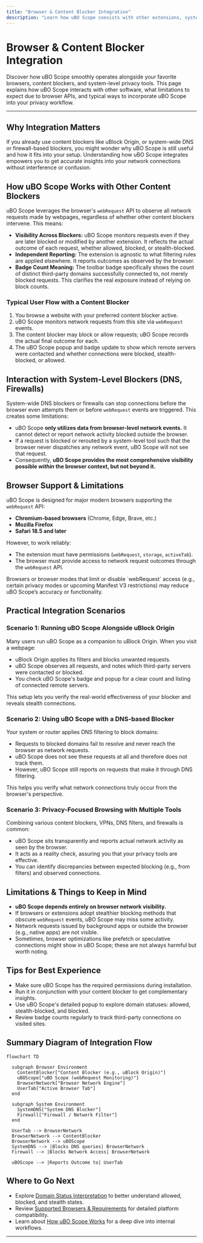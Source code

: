 ```yaml
---
title: "Browser & Content Blocker Integration"
description: "Learn how uBO Scope coexists with other extensions, system DNS blockers, and various browsers. Explains integration scenarios, limitations (such as reliance on 'webRequest' visibility), and typical workflows for users who already operate content blockers or system-level privacy tools."
---
```


# Browser & Content Blocker Integration

Discover how uBO Scope smoothly operates alongside your favorite browsers, content blockers, and system-level privacy tools. This page explains how uBO Scope interacts with other software, what limitations to expect due to browser APIs, and typical ways to incorporate uBO Scope into your privacy workflow.

---

## Why Integration Matters

If you already use content blockers like uBlock Origin, or system-wide DNS or firewall-based blockers, you might wonder why uBO Scope is still useful and how it fits into your setup. Understanding how uBO Scope integrates empowers you to get accurate insights into your network connections without interference or confusion.


## How uBO Scope Works with Other Content Blockers

uBO Scope leverages the browser's `webRequest` API to observe all network requests made by webpages, regardless of whether other content blockers intervene. This means:

- **Visibility Across Blockers:** uBO Scope monitors requests even if they are later blocked or modified by another extension. It reflects the actual outcome of each request, whether allowed, blocked, or stealth-blocked.
- **Independent Reporting:** The extension is agnostic to what filtering rules are applied elsewhere. It reports outcomes as observed by the browser.
- **Badge Count Meaning:** The toolbar badge specifically shows the count of distinct third-party domains successfully connected to, not merely blocked requests. This clarifies the real exposure instead of relying on block counts.

### Typical User Flow with a Content Blocker

1. You browse a website with your preferred content blocker active.
2. uBO Scope monitors network requests from this site via `webRequest` events.
3. The content blocker may block or allow requests; uBO Scope records the actual final outcome for each.
4. The uBO Scope popup and badge update to show which remote servers were contacted and whether connections were blocked, stealth-blocked, or allowed.


## Interaction with System-Level Blockers (DNS, Firewalls)

System-wide DNS blockers or firewalls can stop connections before the browser even attempts them or before `webRequest` events are triggered. This creates some limitations:

- uBO Scope **only utilizes data from browser-level network events.** It cannot detect or report network activity blocked outside the browser.
- If a request is blocked or rerouted by a system-level tool such that the browser never dispatches any network event, uBO Scope will not see that request.
- Consequently, **uBO Scope provides the most comprehensive visibility possible _within_ the browser context, but not beyond it.**


## Browser Support & Limitations

uBO Scope is designed for major modern browsers supporting the `webRequest` API:

- **Chromium-based browsers** (Chrome, Edge, Brave, etc.)
- **Mozilla Firefox**
- **Safari 18.5 and later**

However, to work reliably:

- The extension must have permissions (`webRequest`, `storage`, `activeTab`).
- The browser must provide access to network request outcomes through the `webRequest` API.

<Note>
Browsers or browser modes that limit or disable `webRequest` access (e.g., certain privacy modes or upcoming Manifest V3 restrictions) may reduce uBO Scope’s accuracy or functionality.
</Note>


## Practical Integration Scenarios

### Scenario 1: Running uBO Scope Alongside uBlock Origin

Many users run uBO Scope as a companion to uBlock Origin. When you visit a webpage:

- uBlock Origin applies its filters and blocks unwanted requests.
- uBO Scope observes all requests, and notes which third-party servers were contacted or blocked.
- You check uBO Scope's badge and popup for a clear count and listing of connected remote servers.

This setup lets you verify the real-world effectiveness of your blocker and reveals stealth connections.

### Scenario 2: Using uBO Scope with a DNS-based Blocker

Your system or router applies DNS filtering to block domains:

- Requests to blocked domains fail to resolve and never reach the browser as network requests.
- uBO Scope does not see these requests at all and therefore does not track them.
- However, uBO Scope still reports on requests that make it through DNS filtering.

This helps you verify what network connections truly occur from the browser's perspective.

### Scenario 3: Privacy-Focused Browsing with Multiple Tools

Combining various content blockers, VPNs, DNS filters, and firewalls is common:

- uBO Scope sits transparently and reports actual network activity as seen by the browser.
- It acts as a reality check, assuring you that your privacy tools are effective.
- You can identify discrepancies between expected blocking (e.g., from filters) and observed connections.


## Limitations & Things to Keep in Mind

- **uBO Scope depends entirely on browser network visibility.**
- If browsers or extensions adopt stealthier blocking methods that obscure `webRequest` events, uBO Scope may miss some activity.
- Network requests issued by background apps or outside the browser (e.g., native apps) are not visible.
- Sometimes, browser optimizations like prefetch or speculative connections might show in uBO Scope; these are not always harmful but worth noting.


## Tips for Best Experience

- Make sure uBO Scope has the required permissions during installation.
- Run it in conjunction with your content blocker to get complementary insights.
- Use uBO Scope's detailed popup to explore domain statuses: allowed, stealth-blocked, and blocked.
- Review badge counts regularly to track third-party connections on visited sites.


## Summary Diagram of Integration Flow

```mermaid
flowchart TD

  subgraph Browser Environment
    ContentBlocker["Content Blocker (e.g., uBlock Origin)"]
    uBOScope["uBO Scope (webRequest Monitoring)"]
    BrowserNetwork["Browser Network Engine"]
    UserTab["Active Browser Tab"]
  end

  subgraph System Environment
    SystemDNS["System DNS Blocker"]
    Firewall["Firewall / Network Filter"]
  end

  UserTab --> BrowserNetwork
  BrowserNetwork --> ContentBlocker
  BrowserNetwork --> uBOScope
  SystemDNS --> |Blocks DNS queries| BrowserNetwork
  Firewall --> |Blocks Network Access| BrowserNetwork

  uBOScope --> |Reports Outcome to| UserTab
```


## Where to Go Next

- Explore [Domain Status Interpretation](https://your-docs-link/guides/interpreting-results/understanding-domain-status) to better understand allowed, blocked, and stealth states.
- Review [Supported Browsers & Requirements](https://your-docs-link/getting-started/installation-basics/supported-platforms-requirements) for detailed platform compatibility.
- Learn about [How uBO Scope Works](https://your-docs-link/overview/architecture-features/system-architecture) for a deep dive into internal workflows.


---